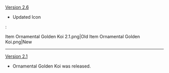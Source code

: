 {{Change History/Header}}
[[Version 2.6]]
* Updated Icon
:<gallery>
Item Ornamental Golden Koi 2.1.png|Old
Item Ornamental Golden Koi.png|New
</gallery>
----
[[Version 2.1]]
* Ornamental Golden Koi was released.